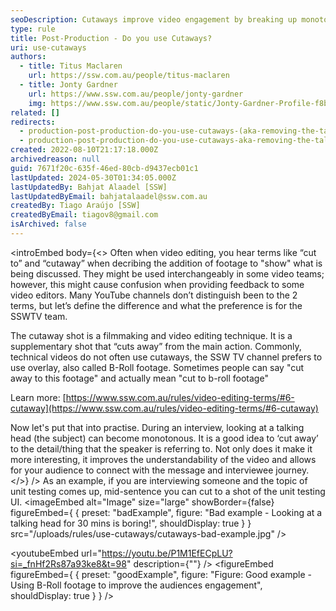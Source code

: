 ```yaml
---
seoDescription: Cutaways improve video engagement by breaking up monotony and enhancing understanding of complex topics.
type: rule
title: Post-Production - Do you use Cutaways?
uri: use-cutaways
authors:
  - title: Titus Maclaren
    url: https://ssw.com.au/people/titus-maclaren
  - title: Jonty Gardner
    url: https://www.ssw.com.au/people/jonty-gardner
    img: https://www.ssw.com.au/people/static/Jonty-Gardner-Profile-f8b9960c1c5482051abe7255cbc2dfcd.jpg
related: []
redirects:
  - production-post-production-do-you-use-cutaways-(aka-removing-the-talking-head)
  - production-post-production-do-you-use-cutaways-aka-removing-the-talking-head
created: 2022-08-10T21:17:18.000Z
archivedreason: null
guid: 7671f20c-635f-46ed-80cb-d9437ecb01c1
lastUpdated: 2024-05-30T01:34:05.000Z
lastUpdatedBy: Bahjat Alaadel [SSW]
lastUpdatedByEmail: bahjatalaadel@ssw.com.au
createdBy: Tiago Araújo [SSW]
createdByEmail: tiagov8@gmail.com
isArchived: false
---
```


<introEmbed
  body={<>
Often when video editing, you hear terms like “cut to” and “cutaway” when decribing the addition of footage to "show" what is being discussed. They might be used interchangeably in some video teams; however, this might cause confusion when providing feedback to some video editors. Many YouTube channels don’t distinguish been to the 2 terms, but let’s define the difference and what the preference is for the SSWTV team.

The cutaway shot is a filmmaking and video editing technique. It is a supplementary shot that “cuts away” from the main action. Commonly, technical videos do not often use cutaways, the SSW TV channel prefers to use overlay, also called B-Roll footage. Sometimes people can say "cut away to this footage" and actually mean "cut to b-roll footage"

Learn more: [https://www.ssw.com.au/rules/video-editing-terms/#6-cutaway](https://www.ssw.com.au/rules/video-editing-terms/#6-cutaway)

Now let's put that into practise. During an interview, looking at a talking head (the subject) can become monotonous. It is a good idea to ‘cut away’ to the detail/thing that the speaker is referring to. Not only does it make it more interesting, it improves the understandability of the video and allows for your audience to connect with the message and interviewee journey.
  </>}
/>
As an example, if you are interviewing someone and the topic of unit testing comes up, mid-sentence you can cut to a shot of the unit testing UI.
<imageEmbed
  alt="Image"
  size="large"
  showBorder={false}
  figureEmbed={ {
    preset: "badExample",
    figure: "Bad example - Looking at a talking head for 30 mins is boring!",
    shouldDisplay: true
  } }
  src="/uploads/rules/use-cutaways/cutaways-bad-example.jpg"
/>

<youtubeEmbed url="https://youtu.be/P1M1EfECpLU?si=_fnHf2Rs87a93ke8&t=98" description={""} />
<figureEmbed figureEmbed={ {
  preset: "goodExample",
  figure: "Figure: Good example - Using B-Roll footage to improve the audiences engagement",
  shouldDisplay: true
} } />
